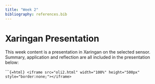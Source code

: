 ```yaml
---
title: "Week 2"
bibliography: references.bib
---
```


# Xaringan Presentation {.unnumbered}

This week content is a presentation in Xaringan on the selected sensor. Summary, application and reflection are all included in the presentation below:


``````{=html}
<iframe src="oli2.html" width="100%" height="500px" style="border:none;"></iframe>
```

